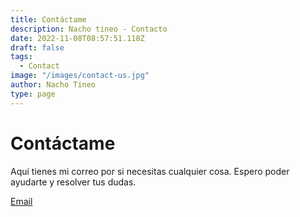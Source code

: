 ```yaml
---
title: Contáctame
description: Nacho tineo - Contacto
date: 2022-11-08T08:57:51.118Z
draft: false
tags:
  - Contact
image: "/images/contact-us.jpg"
author: Nacho Tineo
type: page
---
```


# Contáctame

Aquí tienes mi correo por si necesitas cualquier cosa. Espero poder ayudarte y resolver tus dudas.

[Email](mailto:nachotineo@icloud.com)